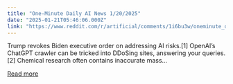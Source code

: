 ```yaml
---
title: "One-Minute Daily AI News 1/20/2025"
date: "2025-01-21T05:46:06.000Z"
link: "https://www.reddit.com/r/artificial/comments/1i6bu3w/oneminute_daily_ai_news_1202025/"
---
```


Trump revokes Biden executive order on addressing AI risks.[1]
 OpenAI’s ChatGPT crawler can be tricked into DDoSing sites, answering your queries.[2]
 Chemical research often contains inaccurate mass...

[Read more](https://www.reddit.com/r/artificial/comments/1i6bu3w/oneminute_daily_ai_news_1202025/)
